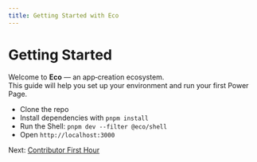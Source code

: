 ```yaml
---
title: Getting Started with Eco
---
```


# Getting Started

Welcome to **Eco** — an app‑creation ecosystem.  
This guide will help you set up your environment and run your first Power Page.

- Clone the repo
- Install dependencies with `pnpm install`
- Run the Shell: `pnpm dev --filter @eco/shell`
- Open `http://localhost:3000`

Next: [Contributor First Hour](./contributor-first-hour.mdx)